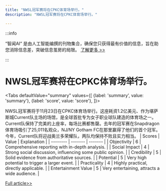 ```yaml
---
title: "NWSL冠军赛将在CPKC体育场举行。"
description: "NWSL冠军赛将在CPKC体育场举行。"

---
```



:::info

“智闻AI“ 是由人工智能编撰的刊物集合，确保您只获得最有价值的信息，旨在助您消除信息差，突破信息茧房的局限。  [了解更多 >>](/)

:::

# NWSL冠军赛将在CPKC体育场举行。


<Tabs
	defaultValue="summary"
	values={[
	{label: 'summary', value: 'summary'},
	{label: 'score', value: 'score'},
]}>
<TabItem value="summary">


NWSL冠军赛将于11月23日在CPKC体育场举行。这座耗资1.2亿美元、作为堪萨斯城Current队主场的场馆，是全球首批专为女子职业球队建造的体育场之一。Current队保持了完美的上座率，每场比赛都售罄。去年的冠军赛在Snapdragon体育场吸引了25,011名观众，NJ/NY Gotham FC在那里赢得了他们的首个冠军。今年，Current队将迎战奥兰多荣耀队，两队均保持不败且实力相当。
</TabItem>
<TabItem value="score">
	| Scores     | Value   | Explanation |
	| -------- | ------- | ------- |
	| Objectivity  | 6    | Comprehensive reporting with in-depth analysis.    |
	| Social Impact | 4     | Strong social discussion, influencing some public opinion.    |
	| Credibility    | 5    | Solid evidence from authoritative sources.    |
	| Potential    | 5    | Very high potential to trigger a larger event.    |
	| Practicality    | 4    | Highly practical, directly applicable.    |
	| Entertainment Value    | 5    | Very entertaining, attracts a wide audience.    |
</TabItem>
</Tabs>

[Full article>>](https://apnews.com/article/nwsl-soccer-championship-kansas-city-cfa9d89aaf534a6fab2c1c07670de4a7)
